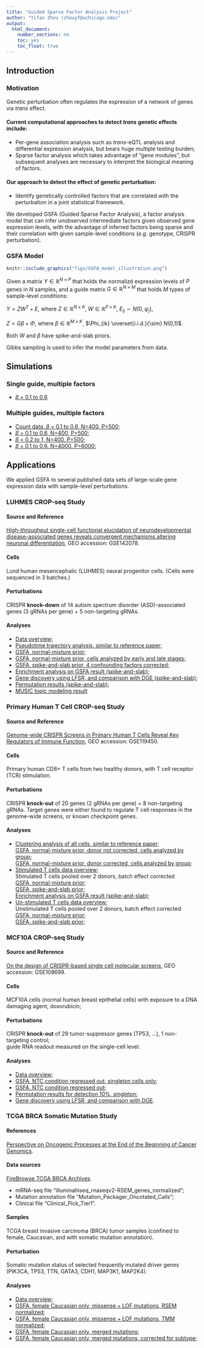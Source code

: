 ```yaml
---
title: "Guided Sparse Factor Analysis Project"
author: "Yifan Zhou (zhouyf@uchicago.edu)"
output:
  html_document:
    number_sections: no
    toc: yes
    toc_float: true
---
```


## Introduction

### Motivation

Genetic perturbation often regulates the expression of a network of genes via _trans_ effect.

#### Current computational approaches to detect _trans_ genetic effects include:
* Per-gene association analysis such as _trans_-eQTL analysis and differential expression analysis, but bears huge multiple testing burden;   
* Sparse factor analysis which takes advantage of "gene modules", but subsequent analyses are necessary to interpret the biological meaning of factors.

#### Our approach to detect the effect of genetic perturbation:   
* Identify genetically controlled factors that are correlated with the perturbation in a joint statistical framework.

We developed GSFA (Guided Sparse Factor Analysis), a factor analysis model that can infer unobserved intermediate factors given observed gene expression levels, with the advantage of inferred factors being sparse and their correlation with given sample-level conditions (_e.g._ genotype, CRISPR perturbation).

### GSFA Model

```r
knitr::include_graphics("figs/GSFA_model_illustration.png")
```

Given a matrix $Y \in \mathbb{R}^{N \times P}$ that holds the normalizd expression levels of $P$ genes in $N$ samples, and a guide matrix $G \in \mathbb{R}^{N \times M}$ that holds $M$ types of sample-level conditions:

$Y = ZW^T+E$, where $Z \in \mathbb{R}^{N \times K}$, $W \in \mathbb{R}^{P \times K}$, $E_{ij} \sim N(0,\psi_j)$,

$Z = G \beta + \Phi$, where $\beta \in \mathbb{R}^{M \times K}$, $\Phi_{ik} \overset{i.i.d.}{\sim} N(0,1)$.

Both $W$ and $\beta$ have spike-and-slab priors.

Gibbs sampling is used to infer the model parameters from data.

## Simulations

### Single guide, multiple factors

* [$\beta$ = 0.1 to 0.6](Simulation_single_marker.beta_0.1_0.6.html)

### Multiple guides, multiple factors

* [Count data, $\beta$ = 0.1 to 0.6, N=400, P=500](Simulation_count_data.beta_0.1_0.6.html);
* [$\beta$ = 0.1 to 0.6, N=400, P=500](Simulation_multi_markers_n_factors.beta_0.1_0.6.html);
* [$\beta$ = 0.2 to 1, N=400, P=500](Simulation_multi_markers_n_factors.beta_0.2_1.html);
* [$\beta$ = 0.1 to 0.6, N=4000, P=6000](Simulation_realistic_settings.html);

## Applications

We applied GSFA to several published data sets of large-scale gene expression data with sample-level perturbations.

### LUHMES CROP-seq Study

#### Source and Reference
[High-throughput single-cell functional elucidation of neurodevelopmental disease-associated genes reveals convergent mechanisms altering neuronal differentiation](https://genome.cshlp.org/content/30/9/1317.full), GEO accession: GSE142078.

#### Cells
Lund human mesencephalic (LUHMES) neural progenitor cells. (Cells were sequenced in 3 batches.)

#### Perturbations
CRISPR **knock-down** of 14 autism spectrum disorder (ASD)–associated genes (3 gRNAs per gene) + 5 non-targeting gRNAs.

#### Analyses
* [Data overview](LUHMES_overview.html);
* [Pseudotime trajectory analysis, similar to reference paper](LUHMES_pseudotime_trajectory.html);
* [GSFA, normal-mixture prior](LUHMES_merged_new.gsfa_dev_res_normal_mixture.html);
* [GSFA, normal-mixture prior, cells analyzed by early and late stages](LUHMES_by_groups.gsfa_dev_res_normal_mixture.html);
* [GSFA, spike-and-slab prior, 4 confounding factors corrected](LUHMES_merged_new.gsfa_all_markers_detect_01.html);
* [Enrichment analysis on GSFA result (spike-and-slab)](LUHMES_merged_new.gsfa_all_markers_detect_01_enrichment.html);
* [Gene discovery using LFSR, and comparison with DGE (spike-and-slab)](LUHMES_lfsr.html);
* [Permutation results (spike-and-slab)](LUHMES_merged_new.permutation_detect_01.html);
* [MUSIC topic modeling result](LUHMES_merged_new.music.html)

### Primary Human T Cell CROP-seq Study

#### Source and Reference

[Genome-wide CRISPR Screens in Primary Human T Cells Reveal Key Regulators of Immune Function](https://www.ncbi.nlm.nih.gov/pmc/articles/PMC6689405/), GEO accession: GSE119450.

#### Cells

Primary human CD8+ T cells from two healthy donors, with T cell receptor (TCR) stimulation.

#### Perturbations

CRISPR **knock-out** of 20 genes (2 gRNAs per gene) + 8 non-targeting gRNAs. Target genes were either found to regulate T cell responses in the genome-wide screens, or known checkpoint genes.

#### Analyses

* [Clustering analysis of all cells, similar to reference paper](All_TCells_clustering.html);  
[GSFA, normal-mixture prior, donor not corrected, cells analyzed by group ](All_TCells_uncorrected.gsfa_dev_res_normal_mixture_by_group.html);  
[GSFA, normal-mixture prior, donor corrected, cells analyzed by group ](All_TCells_donor_corrected.gsfa_dev_res_normal_mixture_by_group.html);  
* [Stimulated T cells data overview](Stimulated_TCells_overview.html);  
Stimulated T cells pooled over 2 donors, batch effect corrected  
[GSFA, normal-mixture prior](Stimulated_TCells_merged.gsfa_dev_res_normal_mixture.html);  
[GSFA, spike-and-slab prior](Stimulated_TCells_merged.gsfa_all_genes_detect_01.html);  
[Enrichment analysis on GSFA result (spike-and-slab)](Stimulated_TCells_merged.enrichment_gsfa_detect_01.html);  
* [Un-stimulated T cells data overview](Unstimulated_TCells_overview.html);  
Unstimulated T cells pooled over 2 donors, batch effect corrected  
[GSFA, normal-mixture prior](Unstimulated_TCells_merged.gsfa_dev_res_normal_mixture.html);  
[GSFA, spike-and-slab prior](Unstimulated_TCells_merged.gsfa_all_genes_detect_01.html);

### MCF10A CROP-seq Study

#### Source and Reference
[On the design of CRISPR-based single cell molecular screens](https://www.ncbi.nlm.nih.gov/pmc/articles/PMC5882576/), GEO accession: GSE108699.

#### Cells
MCF10A cells (normal human breast epithelial cells) with exposure to a DNA damaging agent, doxorubicin;

#### Perturbations
CRISPR **knock-out** of 29 tumor-suppressor genes (TP53, ...), 1 non-targeting control;    
guide RNA readout measured on the single-cell level.

#### Analyses
* [Data overview](MCF10A_overview.html);
* [GSFA, NTC condition regressed out, singleton cells only](MCF10A_gsfa_all_markers_detect_01_singleton.html);
* [GSFA, NTC condition regressed out](MCF10A_gsfa_all_markers_detect_01_noNTC.html);
* [Permutation results for detection 10%, singleton](MCF10A_permutation_detect_01_singleton.html);
* [Gene discovery using LFSR, and comparison with DGE](MCF10A_lfsr.html).

### TCGA BRCA Somatic Mutation Study

#### References
[Perspective on Oncogenic Processes at the End of the Beginning of Cancer Genomics](https://www.ncbi.nlm.nih.gov/pmc/articles/PMC5916814/).

#### Data sources
[FireBrowse TCGA BRCA Archives](http://firebrowse.org/?cohort=BRCA&download_dialog=true).

* mRNA-seq file "illuminahiseq_rnaseqv2-RSEM_genes_normalized";    
* Mutation annotation file "Mutation_Packager_Oncotated_Calls";    
* Clinical file "Clinical_Pick_Tier1".

#### Samples
TCGA breast invasive carcinoma (BRCA) tumor samples (confined to female, Caucasian, and with somatic mutation annotation).

#### Perturbation
Somatic mutation status of selected frequently mutated driver genes (PIK3CA, TP53, TTN, GATA3, CDH1, MAP3K1, MAP2K4).

#### Analyses
* [Data overview](TCGA_BRCA_somatic_overview.html);
* [GSFA, female Caucasian only, missense + LOF mutations, RSEM normalized](TCGA_BRCA_top5_lof_missense.gsfa_rsem.html);
* [GSFA, female Caucasian only, missense + LOF mutations, TMM normalized](TCGA_BRCA_top5_lof_missense.gsfa_tmm.html);
* [GSFA, female Caucasian only, merged mutations](TCGA_BRCA_selected_7_mutations.gsfa_rsem.html);
* [GSFA, female Caucasian only, merged mutations, corrected for subtype](TCGA_BRCA_selected_7_mutations.gsfa_rsem_subtype_corrected.html);

